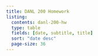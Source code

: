 ```yaml
---
title: DANL 200 Homework
listing:
  contents: danl-200-hw
  type: table
  fields: [date, subtitle, title]
  sort: "date desc"
  page-size: 36
---
```

